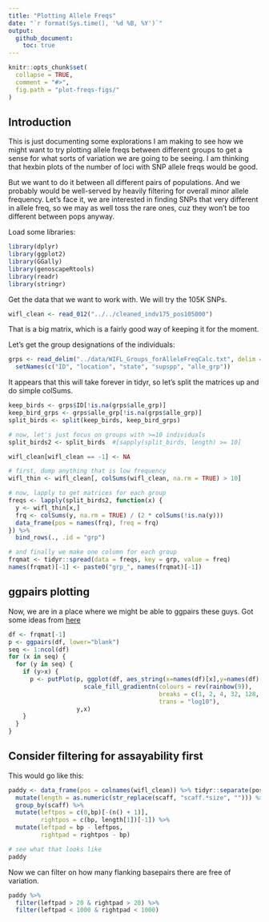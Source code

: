 ```yaml
---
title: "Plotting Allele Freqs"
date: "`r format(Sys.time(), '%d %B, %Y')`"
output: 
  github_document:
    toc: true
---
```


<!-- README.md is generated from README.Rmd. Please edit that file -->

```r
knitr::opts_chunk$set(
  collapse = TRUE,
  comment = "#>",
  fig.path = "plot-freqs-figs/"
)
```


## Introduction
This is just documenting some explorations I am making to see how we might want to try plotting
allele freqs between different groups to get a sense for what sorts of variation we are going to be seeing.
I am thinking that hexbin plots of the number of loci with SNP allele freqs would be good.

But we want to do it between all different pairs of populations.  And we probably would be well-served
by heavily filtering for overall minor allele frequency.  Let's face it, we are interested in 
finding SNPs that very different in allele freq, so we may as well toss the rare ones, cuz they won't 
be too different between pops anyway.

Load some libraries:
```r
library(dplyr)
library(ggplot2)
library(GGally)
library(genoscapeRtools)
library(readr)
library(stringr)
```


Get the data that we want to work with.  We will try the 105K SNPs.
```r
wifl_clean <- read_012("../../cleaned_indv175_pos105000")
```
That is a big matrix, which is a fairly good way of keeping it for the moment.

Let's get the group designations of the individuals:
```r
grps <- read_delim("../data/WIFL_Groups_forAlleleFreqCalc.txt", delim = "\t", col_names = FALSE) %>%
  setNames(c("ID", "location", "state", "supspp", "alle_grp"))

```

It appears that this will take forever in tidyr, so let's split the matrices up and do simple
colSums.
```r
keep_birds <- grps$ID[!is.na(grps$alle_grp)]
keep_bird_grps <- grps$alle_grp[!is.na(grps$alle_grp)]
split_birds <- split(keep_birds, keep_bird_grps)

# now, let's just focus on groups with >=10 individuals
split_birds2 <- split_birds  #[sapply(split_birds, length) >= 10]

wifl_clean[wifl_clean == -1] <- NA

# first, dump anything that is low frequency
wifl_thin <- wifl_clean[, colSums(wifl_clean, na.rm = TRUE) > 10]

# now, lapply to get matrices for each group
freqs <- lapply(split_birds2, function(x) {
  y <- wifl_thin[x,]
  frq <- colSums(y, na.rm = TRUE) / (2 * colSums(!is.na(y)))
  data_frame(pos = names(frq), freq = frq)
}) %>%
  bind_rows(., .id = "grp")

# and finally we make one column for each group
frqmat <- tidyr::spread(data = freqs, key = grp, value = freq)
names(frqmat)[-1] <- paste0("grp_", names(frqmat)[-1])

```



## ggpairs plotting
Now, we are in a place where we might be able to ggpairs these guys.  Got some ideas from [here](http://stackoverflow.com/questions/20872133/using-stat-binhex-with-ggpairs)

```r
df <- frqmat[-1]
p <- ggpairs(df, lower="blank")
seq <- 1:ncol(df)
for (x in seq) {
  for (y in seq) {
    if (y>x) {
      p <- putPlot(p, ggplot(df, aes_string(x=names(df)[x],y=names(df)[y])) + stat_binhex(bins=25) +
                     scale_fill_gradientn(colours = rev(rainbow(9)),
                                          breaks = c(1, 2, 4, 32, 128, 1000, 10000, 100000),
                                          trans = "log10"), 
                   y,x)
    }
  }
}
```


## Consider filtering for assayability first
This would go like this:
```r
paddy <- data_frame(pos = colnames(wifl_clean)) %>% tidyr::separate(pos, into = c("scaff", "bp"), sep = "--", convert = TRUE) %>%
  mutate(length = as.numeric(str_replace(scaff, "scaff.*size", ""))) %>%
  group_by(scaff) %>%
  mutate(leftpos = c(0,bp)[-(n() + 1)],
         rightpos = c(bp, length[1])[-1]) %>%
  mutate(leftpad = bp - leftpos,
         rightpad = rightpos - bp)

# see what that looks like
paddy
```

Now we can filter on how many flanking basepairs there are free of variation.
```r
paddy %>%
  filter(leftpad > 20 & rightpad > 20) %>%
  filter(leftpad < 1000 & rightpad < 1000)
```
